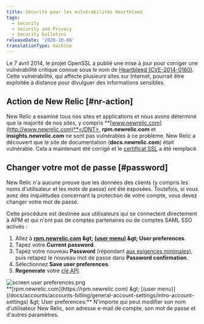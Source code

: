 ```yaml
---
title: Sécurité pour les vulnérabilités Heartbleed
tags:
  - Security
  - Security and Privacy
  - Security bulletins
releaseDate: '2020-10-08'
translationType: machine
---
```


Le 7 avril 2014, le projet OpenSSL a publié une mise à jour pour corriger une vulnérabilité critique connue sous le nom de [Heartbleed (CVE-2014-0160)](http://heartbleed.com). Cette vulnérabilité, qui affecte plusieurs sites sur Internet, pourrait être exploitée à distance pour divulguer des informations sensibles.

## Action de New Relic [#nr-action]

New Relic a examiné tous nos sites et applications et nous avons déterminé que la majorité de nos sites, y compris <DNT>**[www.newrelic.com](http://www.newrelic.com)**</DNT>, <DNT>**rpm.newrelic.com**</DNT> et <DNT>**insights.newrelic.com**</DNT> ne sont pas vulnérables à ce problème. New Relic a découvert que le site de documentation (<DNT>**docs.newrelic.com**</DNT>) était vulnérable. Cela a maintenant été corrigé et le [certificat SSL](/docs/accounts-partnerships/education/getting-started-new-relic/glossary#ssl-certificate) a été remplacé.

## Changer votre mot de passe [#password]

New Relic n&apos;a aucune preuve que les données des clients (y compris les noms d&apos;utilisateur et les mots de passe) ont été exposées. Toutefois, si vous avez des inquiétudes concernant la protection de votre compte, vous devez changer votre mot de passe.

Cette procédure est destinée aux utilisateurs qui se connectent directement à APM et qui n&apos;ont pas de comptes partenaires ou de comptes SAML SSO activés :

1. Allez à <DNT>**[rpm.newrelic.com](https://rpm.newrelic.com) &amp;gt; [(user menu)](/docs/accounts/accounts-billing/general-account-settings/intro-account-settings) &amp;gt; User preferences**</DNT>.
2. Tapez votre <DNT>**Current password**</DNT>.
3. Tapez votre nouveau <DNT>**Password**</DNT> (répondant [aux exigences minimales](/docs/subscriptions/account-user-settings#requirements)), puis retapez le nouveau mot de passe dans <DNT>**Password confirmation**</DNT>.
4. Sélectionnez <DNT>**Save user preferences**</DNT>.
5. <DNT>**Regenerate**</DNT> votre [clé API](/docs/apis/rest-api-v2/requirements/api-keys#creating).

<img title="screen user preferences.png" alt="screen user preferences.png" src="/images/accounts_screenshot-full_user-preferences.webp" />

<figcaption>
  <DNT>**[rpm.newrelic.com](https://rpm.newrelic.com) &amp;gt; [(user menu)](/docs/accounts/accounts-billing/general-account-settings/intro-account-settings) &amp;gt; User preferences:**</DNT> N&apos;importe qui peut modifier son nom d&apos;utilisateur New Relic, son adresse e-mail de compte, son mot de passe et d&apos;autres paramètres.
</figcaption>